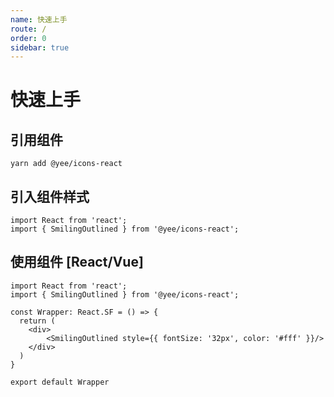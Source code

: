```yaml
---
name: 快速上手
route: /
order: 0
sidebar: true
---
```


# 快速上手

## 引用组件

```
yarn add @yee/icons-react
```

## 引入组件样式

```
import React from 'react';
import { SmilingOutlined } from '@yee/icons-react';
```

## 使用组件 [React/Vue]

```
import React from 'react';
import { SmilingOutlined } from '@yee/icons-react';

const Wrapper: React.SF = () => {
  return (
  	<div>
    	<SmilingOutlined style={{ fontSize: '32px', color: '#fff' }}/>
    </div>
  )
}

export default Wrapper
```

